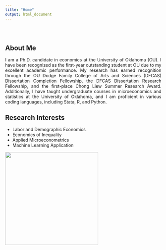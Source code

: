 ```yaml
---
title: "Home"
output: html_document
---
```


<style type="text/css">
.title {
  display: none;
}

#getting-started img {
  margin-right: 10px;
}

</style>

<div class="row" style="padding-top: 30px;">
<div class="col-sm-8">
<div style="text-align: justify">

## **About Me**

I am a Ph.D. candidate in economics at the University of Oklahoma (OU). I have been recognized as the first-year outstanding student at OU due to my excellent academic performance. My research has earned recognition through the OU Dodge Family College of Arts and Sciences (DFCAS) Dissertation Completion Fellowship, the DFCAS Dissertation Research Fellowship, and the first-place Chong Liew Summer Research Award. Additionally, I have taught undergraduate courses in microeconomics and statistics at the University of Oklahoma, and I am proficient in various coding languages, including Stata, R, and Python.

## Research Interests

 - Labor and Demographic Economics
 - Economics of Inequality
 - Applied Microeconometrics
 - Machine Learning Application




</div>
<div class="col-sm-8">
</div>
</div>

<img src="images/Picture_DayuanXie.jpeg" width="300">

</a>

